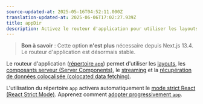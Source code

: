```yaml
---
source-updated-at: 2025-05-16T04:52:11.000Z
translation-updated-at: 2025-06-06T17:02:27.939Z
title: appDir
description: Activez le routeur d'application pour utiliser les layouts, le streaming et plus encore.
---
```


> **Bon à savoir** : Cette option **n'est plus** nécessaire depuis Next.js 13.4. Le routeur d'application est désormais stable.

Le routeur d'application ([répertoire `app`](/docs/app/building-your-application/routing)) permet d'utiliser les [layouts](/docs/app/building-your-application/routing/pages-and-layouts), les [composants serveur (Server Components)](/docs/app/building-your-application/rendering/server-components), le [streaming](/docs/app/building-your-application/routing/loading-ui-and-streaming) et la [récupération de données colocalisée (colocated data fetching)](/docs/app/building-your-application/data-fetching).

L'utilisation du répertoire `app` activera automatiquement le [mode strict React (React Strict Mode)](https://react.dev/reference/react/StrictMode). Apprenez comment [adopter progressivement `app`](/docs/app/building-your-application/upgrading/app-router-migration#migrating-from-pages-to-app).
